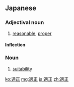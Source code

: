 ==Japanese==
{{ja-kanjitab|てき|せい|yomi=o}}

===Adjectival noun===
{{ja-adj|decl=な|てきせい}}

# [[reasonable]], [[proper]]

====Inflection====
{{ja-na|てきせい}}

===Noun===
{{ja-noun|てきせい}}

# [[suitability]]

[[ko:適正]]
[[mg:適正]]
[[ja:適正]]
[[zh:適正]]